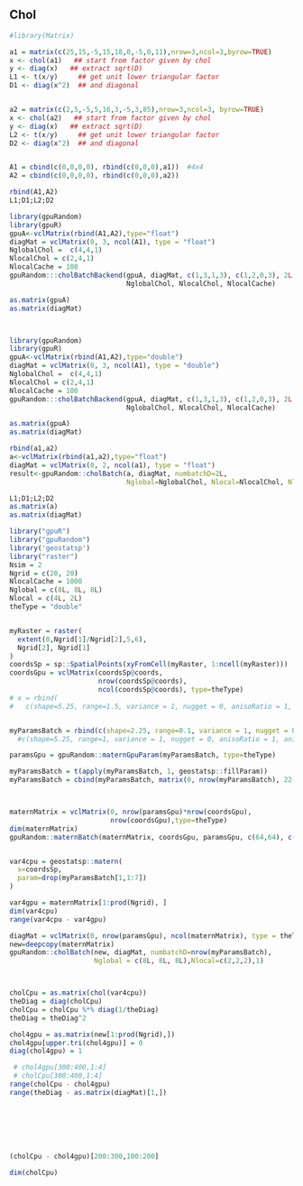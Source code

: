 <!--
%\VignetteEngine{knitr::knitr}
%\VignetteIndexEntry{cholBatch}
-->


## Chol
```r
#library(Matrix)

```


```r
a1 = matrix(c(25,15,-5,15,18,0,-5,0,11),nrow=3,ncol=3,byrow=TRUE)
x <- chol(a1)   ## start from factor given by chol
y <- diag(x)   ## extract sqrt(D)
L1 <- t(x/y)     ## get unit lower triangular factor
D1 <- diag(x^2)  ## and diagonal


a2 = matrix(c(2,5,-5,5,16,3,-5,3,85),nrow=3,ncol=3, byrow=TRUE)
x <- chol(a2)   ## start from factor given by chol
y <- diag(x)   ## extract sqrt(D)
L2 <- t(x/y)     ## get unit lower triangular factor
D2 <- diag(x^2)  ## and diagonal


A1 = cbind(c(0,0,0,0), rbind(c(0,0,0),a1))  #4x4
A2 = cbind(c(0,0,0,0), rbind(c(0,0,0),a2))

rbind(A1,A2)
L1;D1;L2;D2
```

```r
library(gpuRandom)
library(gpuR)
gpuA<-vclMatrix(rbind(A1,A2),type="float")
diagMat = vclMatrix(0, 3, ncol(A1), type = "float")
NglobalChol =  c(4,4,1)
NlocalChol = c(2,4,1)
NlocalCache = 100
gpuRandom:::cholBatchBackend(gpuA, diagMat, c(1,3,1,3), c(1,2,0,3), 2L,
                             NglobalChol, NlocalChol, NlocalCache)

as.matrix(gpuA)
as.matrix(diagMat)



library(gpuRandom)
library(gpuR)
gpuA<-vclMatrix(rbind(A1,A2),type="double")
diagMat = vclMatrix(0, 3, ncol(A1), type = "double")
NglobalChol =  c(4,4,1)
NlocalChol = c(2,4,1)
NlocalCache = 100
gpuRandom:::cholBatchBackend(gpuA, diagMat, c(1,3,1,3), c(1,2,0,3), 2L,
                             NglobalChol, NlocalChol, NlocalCache)

as.matrix(gpuA)
as.matrix(diagMat)
```


```r
rbind(a1,a2)
a<-vclMatrix(rbind(a1,a2),type="float")
diagMat = vclMatrix(0, 2, ncol(a1), type = "float")
result<-gpuRandom::cholBatch(a, diagMat, numbatchD=2L,
                             Nglobal=NglobalChol, Nlocal=NlocalChol, NlocalCache=NlocalCache)

L1;D1;L2;D2
as.matrix(a)
as.matrix(diagMat)
```











```r
 
library("gpuR")
library("gpuRandom")
library('geostatsp')
library("raster")
Nsim = 2
Ngrid = c(20, 20)
NlocalCache = 1000
Nglobal = c(8L, 8L, 8L)
Nlocal = c(4L, 2L)
theType = "double"


myRaster = raster(
  extent(0,Ngrid[1]/Ngrid[2],5,6),
  Ngrid[2], Ngrid[1]
)
coordsSp = sp::SpatialPoints(xyFromCell(myRaster, 1:ncell(myRaster)))
coordsGpu = vclMatrix(coordsSp@coords, 
                      nrow(coordsSp@coords), 
                      ncol(coordsSp@coords), type=theType)
# x = rbind(
#   c(shape=5.25, range=1.5, variance = 1, nugget = 0, anisoRatio = 1, anisoAngleRadians = 0))


myParamsBatch = rbind(c(shape=2.25, range=0.1, variance = 1, nugget = 0, anisoRatio = 1, anisoAngleRadians = 0))
  #c(shape=5.25, range=1, variance = 1, nugget = 0, anisoRatio = 1, anisoAngleRadians = 0))

paramsGpu = gpuRandom::maternGpuParam(myParamsBatch, type=theType)

myParamsBatch = t(apply(myParamsBatch, 1, geostatsp::fillParam))
myParamsBatch = cbind(myParamsBatch, matrix(0, nrow(myParamsBatch), 22-ncol(myParamsBatch)))



maternMatrix = vclMatrix(0, nrow(paramsGpu)*nrow(coordsGpu), 
                         nrow(coordsGpu),type=theType)
dim(maternMatrix)
gpuRandom::maternBatch(maternMatrix, coordsGpu, paramsGpu, c(64,64), c(2,4))


var4cpu = geostatsp::matern(
  x=coordsSp,
  param=drop(myParamsBatch[1,1:7])
)

var4gpu = maternMatrix[1:prod(Ngrid), ]
dim(var4cpu)
range(var4cpu - var4gpu)

diagMat = vclMatrix(0, nrow(paramsGpu), ncol(maternMatrix), type = theType)
new=deepcopy(maternMatrix)
gpuRandom::cholBatch(new, diagMat, numbatchD=nrow(myParamsBatch),
                     Nglobal = c(8L, 8L, 8L),Nlocal=c(2,2,2),1)



cholCpu = as.matrix(chol(var4cpu))
theDiag = diag(cholCpu)
cholCpu = cholCpu %*% diag(1/theDiag)
theDiag = theDiag^2

chol4gpu = as.matrix(new[1:prod(Ngrid),])
chol4gpu[upper.tri(chol4gpu)] = 0
diag(chol4gpu) = 1

 # chol4gpu[300:400,1:4]
 # cholCpu[300:400,1:4]
range(cholCpu - chol4gpu)
range(theDiag - as.matrix(diagMat)[1,])







(cholCpu - chol4gpu)[200:300,100:200]

dim(cholCpu)


```









